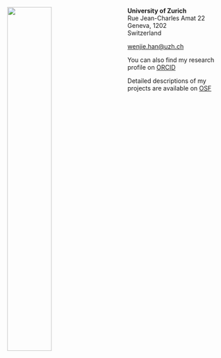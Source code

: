 

<link rel="stylesheet" href="styles.css" type="text/css">

<img src="images/Zurich.jpg" style="width:45%; margin-right: 50px" align="left">

<div class="a"> **University of Zurich**<br>
Rue Jean-Charles Amat 22<br>
Geneva, 1202<br>
Switzerland<br>
<p><a href="mailto:wenjie.han@uzh.ch">wenjie.han@uzh.ch</a></p>

You can also find my research profile on [ORCID](https://orcid.org/0000-0003-0224-7384)

Detailed descriptions of my projects are available on [OSF](	https://osf.io/vurby/)</div>